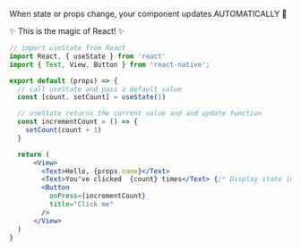 When state or props change, your component updates AUTOMATICALLY 🎉

✨ This is the magic of React! ✨


```jsx
// import useState from React
import React, { useState } from 'react'
import { Text, View, Button } from 'react-native';

export default (props) => {
  // call useState and pass a default value
  const [count, setCount] = useState(1)

  // useState returns the current value and and update function
  const incrementCount = () => {
    setCount(count + 1)
  }

  return (
      <View>
        <Text>Hello, {props.name}</Text>
        <Text>You've clicked  {count} times</Text> {/* Display state in {} */}
        <Button
          onPress={incrementCount}
          title="Click me"
        />
      </View>
  )
}
```
